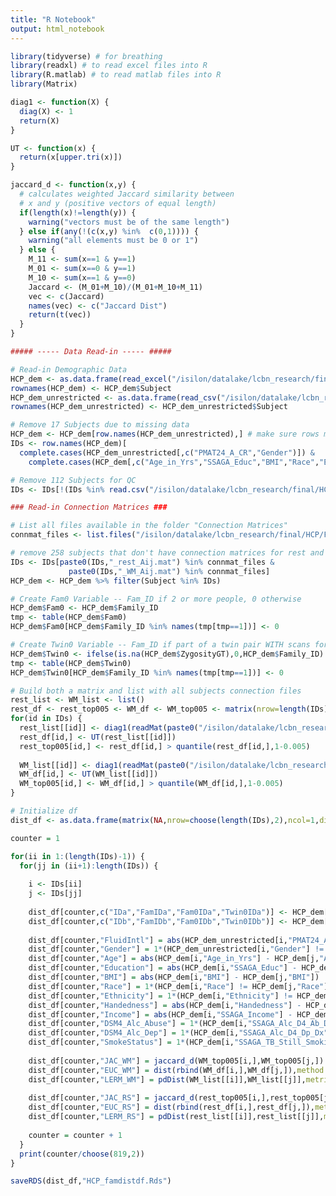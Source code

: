 ---
title: "R Notebook"
output: html_notebook
---

```{r}
library(tidyverse) # for breathing
library(readxl) # to read excel files into R
library(R.matlab) # to read matlab files into R
library(Matrix)

diag1 <- function(X) {
  diag(X) <- 1
  return(X)
}

UT <- function(x) {
  return(x[upper.tri(x)])
}

jaccard_d <- function(x,y) {
  # calculates weighted Jaccard similarity between
  # x and y (positive vectors of equal length)
  if(length(x)!=length(y)) {
    warning("vectors must be of the same length")
  } else if(any(!(c(x,y) %in%  c(0,1)))) {
    warning("all elements must be 0 or 1")
  } else {
    M_11 <- sum(x==1 & y==1)
    M_01 <- sum(x==0 & y==1)
    M_10 <- sum(x==1 & y==0)
    Jaccard <- (M_01+M_10)/(M_01+M_10+M_11)
    vec <- c(Jaccard)
    names(vec) <- c("Jaccard Dist")    
    return(t(vec))
  }
}

##### ----- Data Read-in ----- #####

# Read-in Demographic Data
HCP_dem <- as.data.frame(read_excel("/isilon/datalake/lcbn_research/final/HCP/Demographics/Demographics_Restricted.xlsx"))
rownames(HCP_dem) <- HCP_dem$Subject
HCP_dem_unrestricted <- as.data.frame(read_csv("/isilon/datalake/lcbn_research/final/HCP/Demographics/Demographics_Unrestricted.csv"))
rownames(HCP_dem_unrestricted) <- HCP_dem_unrestricted$Subject

# Remove 17 Subjects due to missing data
HCP_dem <- HCP_dem[row.names(HCP_dem_unrestricted),] # make sure rows match in dem dfs
IDs <- row.names(HCP_dem)[
  complete.cases(HCP_dem_unrestricted[,c("PMAT24_A_CR","Gender")]) & 
    complete.cases(HCP_dem[,c("Age_in_Yrs","SSAGA_Educ","BMI","Race","Ethnicity","Handedness","SSAGA_Income","SSAGA_Alc_D4_Ab_Dx","SSAGA_Alc_D4_Dp_Dx","SSAGA_TB_Still_Smoking")])]

# Remove 112 Subjects for QC
IDs <- IDs[!(IDs %in% read.csv("/isilon/datalake/lcbn_research/final/HCP/Demographics/QC_badSubjects.csv")[,1])]

### Read-in Connection Matrices ###

# List all files available in the folder "Connection Matrices"
connmat_files <- list.files("/isilon/datalake/lcbn_research/final/HCP/FTP/OriginalTransfer/")

# remove 258 subjects that don't have connection matrices for rest and WM
IDs <- IDs[paste0(IDs,"_rest_Aij.mat") %in% connmat_files &
             paste0(IDs,"_WM_Aij.mat") %in% connmat_files]
HCP_dem <- HCP_dem %>% filter(Subject %in% IDs)

# Create Fam0 Variable -- Fam_ID if 2 or more people, 0 otherwise
HCP_dem$Fam0 <- HCP_dem$Family_ID
tmp <- table(HCP_dem$Fam0)
HCP_dem$Fam0[HCP_dem$Family_ID %in% names(tmp[tmp==1])] <- 0

# Create Twin0 Variable -- Fam_ID if part of a twin pair WITH scans for both, 0 otherwise
HCP_dem$Twin0 <- ifelse(is.na(HCP_dem$ZygosityGT),0,HCP_dem$Family_ID)
tmp <- table(HCP_dem$Twin0)
HCP_dem$Twin0[HCP_dem$Family_ID %in% names(tmp[tmp==1])] <- 0

# Build both a matrix and list with all subjects connection files
rest_list <- WM_list <- list()
rest_df <- rest_top005 <- WM_df <- WM_top005 <- matrix(nrow=length(IDs),ncol=choose(268,2),dimnames=list(IDs,NULL))
for(id in IDs) {
  rest_list[[id]] <- diag1(readMat(paste0("/isilon/datalake/lcbn_research/final/HCP/FTP/OriginalTransfer/",id,"_rest_Aij.mat"))$aij/(2^15))
  rest_df[id,] <- UT(rest_list[[id]])
  rest_top005[id,] <- rest_df[id,] > quantile(rest_df[id,],1-0.005)
  
  WM_list[[id]] <- diag1(readMat(paste0("/isilon/datalake/lcbn_research/final/HCP/FTP/OriginalTransfer/",id,"_WM_Aij.mat"))$aij/(2^15))
  WM_df[id,] <- UT(WM_list[[id]])
  WM_top005[id,] <- WM_df[id,] > quantile(WM_df[id,],1-0.005)
}

# Initialize df
dist_df <- as.data.frame(matrix(NA,nrow=choose(length(IDs),2),ncol=1,dimnames = list(NULL,c("IDa"))))

counter = 1

for(ii in 1:(length(IDs)-1)) {
  for(jj in (ii+1):length(IDs)) {
    
    i <- IDs[ii]
    j <- IDs[jj]
    
    dist_df[counter,c("IDa","FamIDa","Fam0IDa","Twin0IDa")] <- HCP_dem[i,c("Subject","Family_ID","Fam0","Twin0")]
    dist_df[counter,c("IDb","FamIDb","Fam0IDb","Twin0IDb")] <- HCP_dem[j,c("Subject","Family_ID","Fam0","Twin0")]
    
    dist_df[counter,"FluidIntl"] = abs(HCP_dem_unrestricted[i,"PMAT24_A_CR"] - HCP_dem_unrestricted[j,"PMAT24_A_CR"])
    dist_df[counter,"Gender"] = 1*(HCP_dem_unrestricted[i,"Gender"] != HCP_dem_unrestricted[j,"Gender"])
    dist_df[counter,"Age"] = abs(HCP_dem[i,"Age_in_Yrs"] - HCP_dem[j,"Age_in_Yrs"])
    dist_df[counter,"Education"] = abs(HCP_dem[i,"SSAGA_Educ"] - HCP_dem[j,"SSAGA_Educ"])
    dist_df[counter,"BMI"] = abs(HCP_dem[i,"BMI"] - HCP_dem[j,"BMI"])
    dist_df[counter,"Race"] = 1*(HCP_dem[i,"Race"] != HCP_dem[j,"Race"])
    dist_df[counter,"Ethnicity"] = 1*(HCP_dem[i,"Ethnicity"] != HCP_dem[j,"Ethnicity"])
    dist_df[counter,"Handedness"] = abs(HCP_dem[i,"Handedness"] - HCP_dem[j,"Handedness"])
    dist_df[counter,"Income"] = abs(HCP_dem[i,"SSAGA_Income"] - HCP_dem[j,"SSAGA_Income"])
    dist_df[counter,"DSM4_Alc_Abuse"] = 1*(HCP_dem[i,"SSAGA_Alc_D4_Ab_Dx"] != HCP_dem[j,"SSAGA_Alc_D4_Ab_Dx"])
    dist_df[counter,"DSM4_Alc_Dep"] = 1*(HCP_dem[i,"SSAGA_Alc_D4_Dp_Dx"] != HCP_dem[j,"SSAGA_Alc_D4_Dp_Dx"])
    dist_df[counter,"SmokeStatus"] = 1*(HCP_dem[i,"SSAGA_TB_Still_Smoking"] != HCP_dem[j,"SSAGA_TB_Still_Smoking"])
    
    dist_df[counter,"JAC_WM"] = jaccard_d(WM_top005[i,],WM_top005[j,])
    dist_df[counter,"EUC_WM"] = dist(rbind(WM_df[i,],WM_df[j,]),method = "euclidean")
    dist_df[counter,"LERM_WM"] = pdDist(WM_list[[i]],WM_list[[j]],metric = "logEuclidean")
    
    dist_df[counter,"JAC_RS"] = jaccard_d(rest_top005[i,],rest_top005[j,])
    dist_df[counter,"EUC_RS"] = dist(rbind(rest_df[i,],rest_df[j,]),method = "euclidean")
    dist_df[counter,"LERM_RS"] = pdDist(rest_list[[i]],rest_list[[j]],metric = "logEuclidean")
    
    counter = counter + 1
  }
  print(counter/choose(819,2))
}

saveRDS(dist_df,"HCP_famdistdf.Rds")
```